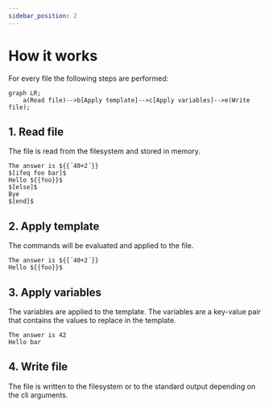 ```yaml
---
sidebar_position: 2
---
```


# How it works

For every file the following steps are performed:

```mermaid
graph LR;
    a(Read file)-->b[Apply template]-->c[Apply variables]-->e(Write file);
```

## 1. Read file

The file is read from the filesystem and stored in memory.

```x title="> cat foobar.txt"
The answer is ${{´40+2´}}
$[ifeq foo bar]$
Hello ${{foo}}$
$[else]$
Bye
$[end]$
```

## 2. Apply template

The commands will be evaluated and applied to the file. 

```x title="> utpp --no-vars foobar.txt foo=bar"
The answer is ${{´40+2´}}
Hello ${{foo}}$
```

## 3. Apply variables

The variables are applied to the template. The variables are a key-value pair that contains the values to replace in the template.

```x title="> utpp foobar.txt foo=bar"
The answer is 42
Hello bar
```

## 4. Write file

The file is written to the filesystem or to the standard output depending on the cli arguments.
